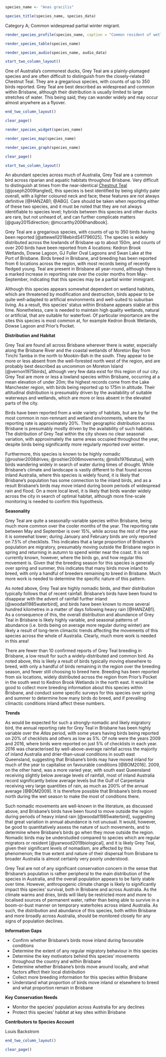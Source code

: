 ```r
species_name <- "Anas gracilis"
```

```r
species_title(species_name, species_data)
```

Category A; Common widespread partial winter migrant.

```r
render_species_profile(species_name, caption = "Common resident of wetlands and waterways across Brisbane. More records in winter, indicating a degree of migratory behaviour; occurrence fluctuates year-to-year. Breeds during spring and summer. Not of conservation concern.")
```

```r
render_species_table(species_name)
```

```r
render_species_audio(species_name, audio_data)
```

```r
start_two_column_layout()
```

One of Australia's commonest ducks, Grey Teal are a plainly-plumaged species and are often difficult to distinguish from the closely-related Chestnut Teal. They are a gregarious species, with counts of up to 350 birds reported. Grey Teal are best described as widespread and common within Brisbane, although their distribution is usually limited to large stretches of water. This being said, they can wander widely and may occur almost anywhere as a flyover.

```r
end_two_column_layout()
```

```r
clear_page()
```

```r
render_species_widget(species_name)
```

```r
render_species_map(species_name)
```

```r
render_species_graph(species_name)
```

```r
clear_page()
```

```r
start_two_column_layout()
```

An abundant species across much of Australia, Grey Teal are a common bird across riparian and aquatic habitats throughout Brisbane. Very difficult to distinguish at times from the near-identical [Chestnut Teal](http://brisbanebirds.com/chestnut-teal-anas-castanea.html) [@joseph2009tangled], this species is best identified by being slightly paler overall, with a lighter coloured neck and face; these features are not always definitive [@HANZAB1; @ABG]. Care should be taken when reporting either of these two species, and it must be noted that they are not always identifiable to species level; hybrids between this species and other ducks are rare, but not unheard of, and can further complicate matters [@guay2015direction; @mccarthy2006handbook].

Grey Teal are a gregarious species, with counts of up to 350 birds having been reported [@attewell2018ebirdS41796025]. The species is widely distributed across the lowlands of Brisbane up to about 150m, and counts of over 200 birds have been reported from 4 locations: Kedron Brook Wetlands, Dowse Lagoon, GJ Fuller Oval Lagoons and Swan Lake at the Port of Brisbane. Birds breed in Brisbane, and breeding has been reported from 6 locations across the region, with most records being of recently fledged young. Teal are present in Brisbane all year-round, although there is a marked increase in reporting rate over the cooler months from May-September, indicating that this species may be a partial winter immigrant.

Although this species appears somewhat dependent on wetland habitats, which are threatened by modification and destruction, birds appear to be quite well-adapted to artificial environments and well-suited to suburban living. As a result, this species' status within Brisbane appears stable at this time. Nonetheless, care is needed to maintain high quality wetlands, natural or artificial, that are suitable for waterfowl. Of particular importance are the sites this species is most common at, for example Kedron Brook Wetlands, Dowse Lagoon and Prior's Pocket.

**Distribution and Habitat**

Grey Teal are found all across Brisbane wherever there is water, especially along the Brisbane River and the coastal wetlands of Moreton Bay from Tinchi Tamba in the north to Mookin-Bah in the south. They appear to be more or less absent from the well-forested north west of the region, and are probably best described as uncommon on Moreton Island [@vernon1975birds], although very few data exist for this region of our city. Grey Teal are more or less a lowland species within Brisbane, occurring at a mean elevation of under 20m; the highest records come from the Lake Manchester region, with birds being reported up to 175m in altitude. Their altitudinal distribution is presumably driven by the availability of suitable waterways and wetlands, which are more or less absent in the elevated parts of the city.

Birds have been reported from a wide variety of habitats, but are by far the most common in non-remnant and wetland environments, where the reporting rate is approximately 20%. Their geographic distribution across Brisbane is presumably mostly driven by the availability of such habitats. The distribution of Grey Teal within the city shows no clear seasonal variation, with approximately the same areas occupied throughout the year, despite birds being significantly more regularly reported over winter.

Furthermore, this species is known to be highly nomadic [@roshier2008drives; @roshier2006movements; @mills1976status], with birds wandering widely in search of water during times of drought. While Brisbane's climate and landscape is vastly different to that found across inland Australia, where this species is widely found, it is likely that Brisbane's population has some connection to the inland birds, and as a result Brisbane's birds may move inland during boom periods of widespread rain and flood. On a more local level, it is likely that birds wander widely across the city in search of optimal habitat, although more fine-scale monitoring is needed to confirm this hypothesis.

**Seasonality**

Grey Teal are quite a seasonally-variable species within Brisbane, being much more common over the cooler months of the year. The reporting rate between May and September is over 15%, while across the rest of the year it is somewhat lower; during January and February birds are only reported on 7.5% of checklists. This indicates that a large proportion of Brisbane's population are migratory, presumably moving outside the Brisbane region in spring and returning in autumn to spend winter near the coast. It is not currently known, however, where the birds go, and how regular this movement is. Given that the breeding season for this species is generally over spring and summer, this indicates that many birds move inland to breed, with only a handful of breeders remaining to breed in Brisbane. Much more work is needed to determine the specific nature of this pattern.

As noted above, Grey Teal are highly nomadic birds, and their distribution typically follows that of recent rainfall. Brisbane's birds have been found to disappear with the advent of rainfall further inland [@woodall1985waterbird], and birds have been known to move several hundred kilometres in a matter of days following heavy rain [@HANZAB1]. As a consequence of this, the overall distribution and abundance of Grey Teal in Brisbane is likely highly variable, and seasonal patterns of abundance (i.e. birds being on average more regular during winter) are likely a result of long-term climactic trends affecting the movements of this species across the whole of Australia. Clearly, much more work is needed in this area!

There are fewer than 10 confirmed reports of Grey Teal breeding in Brisbane, a low result for such a widely-distributed and common bird. As noted above, this is likely a result of birds typically moving elsewhere to breed, with only a handful of birds remaining in the region over the breeding season, and fewer still choosing to breed here. Breeding has been reported from six locations, widely distributed across the region from Prior's Pocket in the south west to Kedron Brook Wetlands in the north east. It would be good to collect more breeding information about this species within Brisbane, and conduct some specific surveys for this species over spring and summer to determine how many birds do breed, and if prevailing climactic conditions inland affect these numbers.

**Trends**

As would be expected for such a strongly-nomadic and likely migratory bird, the annual reporting rate for Grey Teal in Brisbane has been highly variable over the _Atlas_ period, with some years having birds being reported on 20% of checklists and others as low as 5%. Of note were the years 2009 and 2016, where birds were reported on just 5% of checklists in each year. 2016 was characterised by well-above-average rainfall across the majority of inland Australia and drier-than-usual conditions in south east Queensland, suggesting that Brisbane's birds may have moved inland for much of the year to capitalise on favourable conditions [@BOM2016]. 2009, on the other hand, was a more varied year, with south east Queensland receiving slightly below average levels of rainfall, most of inland Australia record significantly below average levels but the Gulf of Carpentaria receiving very large quantities of rain, as much as 200% of the annual average [@BOM2009]. It is therefore possible that Brisbane's birds moved north during the wet season to make the most of conditions there.

Such nomadic movements are well-known in the literature, as discussed above, and Brisbane's birds have been found to move outside the region during periods of heavy inland rain [@woodall1985waterbird], suggesting that great variation in annual abundance is not unusual. It would, however, be good to quantitatively assess the nature of such movements, and to determine where Brisbane's birds go when they move outside the region. Nomadic birds may be understudied compared to species which are regular migrators or resident [@yarwood2019biological], and it is likely Grey Teal, given their significant levels of nomadism, are affected by this phenomenon; the true extent and nature of their dispersal from Brisbane to broader Australia is almost certainly very poorly understood.

Grey Teal are not of any significant conservation concern in the sense that Brisbane’s population is rather peripheral to the main distribution of the species in Australia, and the overall population appears to be fairly stable over time. However, anthropogenic climate change is likely to significantly impact this species' survival, both in Brisbane and across Australia. As the climate warms and dries, birds will likely be restricted more and more to localised sources of permanent water, rather than being able to survive in a boom-or-bust manner on temporary waterholes across inland Australia. As such, the distribution and abundance of this species, both within Brisbane and more broadly across Australia, should be monitored closely for any signs of population declines.

**Information Gaps**

- Confirm whether Brisbane's birds move inland during favourable conditions  
- Determine the extent of any regular migratory behaviour in this species    
- Determine the key motivators behind this species' movements throughout the country and within Brisbane   
- Determine whether Brisbane's birds move around locally, and what factors affect their local distribution   
- Collect more breeding information for this species within Brisbane
- Understand what proportion of birds move inland or elsewhere to breed and what proportion remain in Brisbane

**Key Conservation Needs**

- Monitor the species' population across Australia for any declines
- Protect this species' habitat at key sites within Brisbane

**Contributors to Species Account**

Louis Backstrom

```r
end_two_column_layout()
```

```r
clear_page()
```
